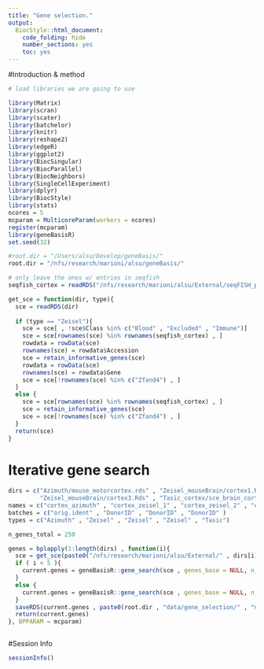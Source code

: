 ```yaml
---
title: "Gene selection."
output:
  BiocStyle::html_document:
    code_folding: hide
    number_sections: yes
    toc: yes  
---
```


#Introduction & method


```r
# load libraries we are going to use

library(Matrix)
library(scran)
library(scater)
library(batchelor)
library(knitr)
library(reshape2)
library(edgeR)
library(ggplot2)
library(BiocSingular)
library(BiocParallel)
library(BiocNeighbors)
library(SingleCellExperiment)
library(dplyr)
library(BiocStyle)
library(stats)
ncores = 5
mcparam = MulticoreParam(workers = ncores)
register(mcparam)
library(geneBasisR)
set.seed(32)

#root.dir = "/Users/alsu/Develop/geneBasis/"
root.dir = "/nfs/research/marioni/alsu/geneBasis/"

# only leave the ones w/ entries in seqfish
seqfish_cortex = readRDS("/nfs/research/marioni/alsu/External/seqFISH_plus/seqfish_cortex.Rds")

get_sce = function(dir, type){
  sce = readRDS(dir)
  
  if (type == "Zeisel"){
    sce = sce[ , !sce$Class %in% c("Blood" , "Excluded" , "Immune")]
    sce = sce[rownames(sce) %in% rownames(seqfish_cortex) , ]
    rowdata = rowData(sce)
    rownames(sce) = rowdata$Accession
    sce = retain_informative_genes(sce)
    rowdata = rowData(sce)
    rownames(sce) = rowdata$Gene
    sce = sce[!rownames(sce) %in% c("Zfand4") , ]
  }
  else {
    sce = sce[rownames(sce) %in% rownames(seqfish_cortex) , ]
    sce = retain_informative_genes(sce)
    sce = sce[!rownames(sce) %in% c("Zfand4") , ]
  }
  return(sce)
}


```

# Iterative gene search

```r


dirs = c("Azimuth/mouse_motorcortex.rds" , "Zeisel_mouseBrain/cortex1.Rds" , "Zeisel_mouseBrain/cortex2.Rds" , 
         "Zeisel_mouseBrain/cortex3.Rds" , "Tasic_cortex/sce_brain_cortex.Rds")
names = c("cortex_azimuth" , "cortex_zeisel_1" , "cortex_zeisel_2" , "cortex_zeisel_3" , "cortex_tasic" )
batches = c("orig.ident" , "DonorID" , "DonorID" , "DonorID" )
types = c("Azimuth" , "Zeisel" , "Zeisel" , "Zeisel" , "Tasic")

n_genes_total = 250

genes = bplapply(1:length(dirs) , function(i){
  sce = get_sce(paste0("/nfs/research/marioni/alsu/External/" , dirs[i]) , types[i])
  if ( i < 5 ){
    current.genes = geneBasisR::gene_search(sce , genes_base = NULL, n_genes_total = n_genes_total, batch = batches[i], n.neigh = 5, nPC.all = 50, nPC.selection = 100, verbose = F)
  }
  else {
    current.genes = geneBasisR::gene_search(sce , genes_base = NULL, n_genes_total = n_genes_total, batch = NULL, n.neigh = 3, nPC.all = 50, nPC.selection = 50, verbose = F)
  }
  saveRDS(current.genes , paste0(root.dir , "data/gene_selection/" , "mouse_motorcortex" , "/" , "gene_selection_", names[i], ".Rds"))
  return(current.genes)
}, BPPARAM = mcparam)



```

#Session Info

```r
sessionInfo()
```
